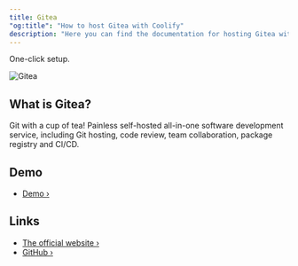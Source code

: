 ```yaml
---
title: Gitea
"og:title": "How to host Gitea with Coolify"
description: "Here you can find the documentation for hosting Gitea with Coolify."
---
```


<Check>One-click setup.</Check>

![Gitea](https://about.gitea.com/gitea-text.svg)

## What is Gitea?

Git with a cup of tea! Painless self-hosted all-in-one software development service, including Git hosting, code review, team collaboration, package registry and CI/CD.

## Demo

- [Demo ›](https://try.gitea.io/)

## Links

- [The official website ›](https://gitea.com)
- [GitHub ›](https://github.com/go-gitea/gitea)
